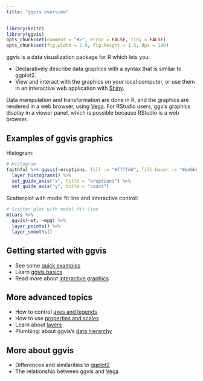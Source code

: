 ```yaml
---
title: "ggvis overview"
---
```


<!--
%\VignetteEngine{knitr}
%\VignetteIndexEntry{ggvis basics}
-->

```r
library(knitr)
library(ggvis)
opts_chunk$set(comment = "#>", error = FALSE, tidy = FALSE)
opts_chunk$set(fig.width = 2.5, fig.height = 1.5, dpi = 100)
```

ggvis is a data visualization package for R which lets you:

* Declaratively describe data graphics with a syntax that is similar to ggplot2.
* View and interact with the graphics on your local computer, or use them in an interactive web application with [Shiny](http://www.rstudio.com/shiny/).

Data manipulation and transformation are done in R, and the graphics are rendered in a web browser, using [Vega](https://github.com/trifacta/vega/). For RStudio users, ggvis graphics display in a viewer panel, which is possible because RStudio is a web browser.


## Examples of ggvis graphics

Histogram:

```r
# Histogram
faithful %>% ggvis(~eruptions, fill := "#ffffdd", fill.hover := "#eebbbb") %>%
  layer_histograms() %>%
  set_guide_axis("x", title = "eruptions") %>%
  set_guide_axis("y", title = "count")
```

Scatterplot with model fit line and interactive control:

```r
# Scatter plot with model fit line
mtcars %>% 
  ggvis(~wt, ~mpg) %>% 
  layer_points() %>%
  layer_smooths()
```

## Getting started with ggvis

* See some [quick examples](quick-examples.html)
* Learn [ggvis basics](ggvis-basics.html)
* Read more about [interactive graphics](interactivity.html)

## More advanced topics

* How to control [axes and legends](axes-legends.html)
* How to use [properties and scales](properties-scales.html)
* Learn about [layers](layers.html)
* Plumbing: about ggvis's [data hierarchy](data-hierarchy.html)

## More about ggvis

* Differences and similarities to [ggplot2](ggplot2.html)
* The relationship between ggvis and [Vega](vega.html)

